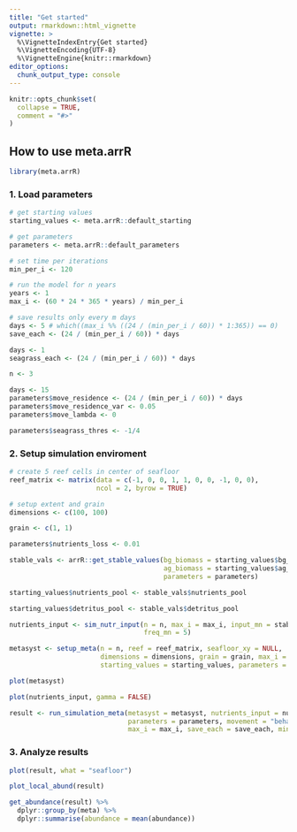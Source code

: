 ```yaml
---
title: "Get started"
output: rmarkdown::html_vignette
vignette: >
  %\VignetteIndexEntry{Get started}
  %\VignetteEncoding{UTF-8}
  %\VignetteEngine{knitr::rmarkdown}
editor_options: 
  chunk_output_type: console
---
```


```r
knitr::opts_chunk$set(
  collapse = TRUE,
  comment = "#>"
)
```

## How to use **meta.arrR**

```r
library(meta.arrR)
```

### 1. Load parameters

```r

# get starting values
starting_values <- meta.arrR::default_starting

# get parameters
parameters <- meta.arrR::default_parameters

# set time per iterations
min_per_i <- 120

# run the model for n years
years <- 1
max_i <- (60 * 24 * 365 * years) / min_per_i

# save results only every m days
days <- 5 # which((max_i %% ((24 / (min_per_i / 60)) * 1:365)) == 0)
save_each <- (24 / (min_per_i / 60)) * days

days <- 1
seagrass_each <- (24 / (min_per_i / 60)) * days

n <- 3

days <- 15
parameters$move_residence <- (24 / (min_per_i / 60)) * days
parameters$move_residence_var <- 0.05
parameters$move_lambda <- 0

parameters$seagrass_thres <- -1/4
```

### 2. Setup simulation enviroment

```r
# create 5 reef cells in center of seafloor
reef_matrix <- matrix(data = c(-1, 0, 0, 1, 1, 0, 0, -1, 0, 0), 
                      ncol = 2, byrow = TRUE)

# setup extent and grain
dimensions <- c(100, 100)

grain <- c(1, 1)

parameters$nutrients_loss <- 0.01

stable_vals <- arrR::get_stable_values(bg_biomass = starting_values$bg_biomass,
                                       ag_biomass = starting_values$ag_biomass,
                                       parameters = parameters)

starting_values$nutrients_pool <- stable_vals$nutrients_pool

starting_values$detritus_pool <- stable_vals$detritus_pool

nutrients_input <- sim_nutr_input(n = n, max_i = max_i, input_mn = stable_vals$nutrients_pool, 
                                  freq_mn = 5)

metasyst <- setup_meta(n = n, reef = reef_matrix, seafloor_xy = NULL, 
                       dimensions = dimensions, grain = grain, max_i = max_i,
                       starting_values = starting_values, parameters = parameters)

plot(metasyst)

plot(nutrients_input, gamma = FALSE)
```

```r
result <- run_simulation_meta(metasyst = metasyst, nutrients_input = nutrients_input,
                              parameters = parameters, movement = "behav",
                              max_i = max_i, save_each = save_each, min_per_i = min_per_i)
```

### 3. Analyze results

```r
plot(result, what = "seafloor")

plot_local_abund(result)

get_abundance(result) %>% 
  dplyr::group_by(meta) %>% 
  dplyr::summarise(abundance = mean(abundance))
```
